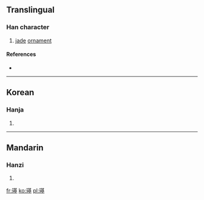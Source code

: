 ==Translingual==

===Han character===
{{Han char|rn=96|rad=玉|as=11|sn=15|four=|canj=一土廿金土 (MGTCG)}}

# [[jade]] [[ornament]]

====References====
* {{Han ref|kx=0740.250|dkj=21195|dj=1150.160|hdz=21133.060|uh=7482|ud=29826}}

----

==Korean==

===Hanja===
{{ko-hanja|hangeul=기|eumhun=|rv=gi|mr=ki|y=ki}}

# {{defn|Korean|sort=玉11}}

----

==Mandarin==

===Hanzi===
{{cmn-hanzi|pin=[[qí]] ([[qi2]])|wg=ch'i<sup>2</sup>}}

# {{defn|Mandarin|sort=玉11}}

[[fr:璂]]
[[ko:璂]]
[[pl:璂]]